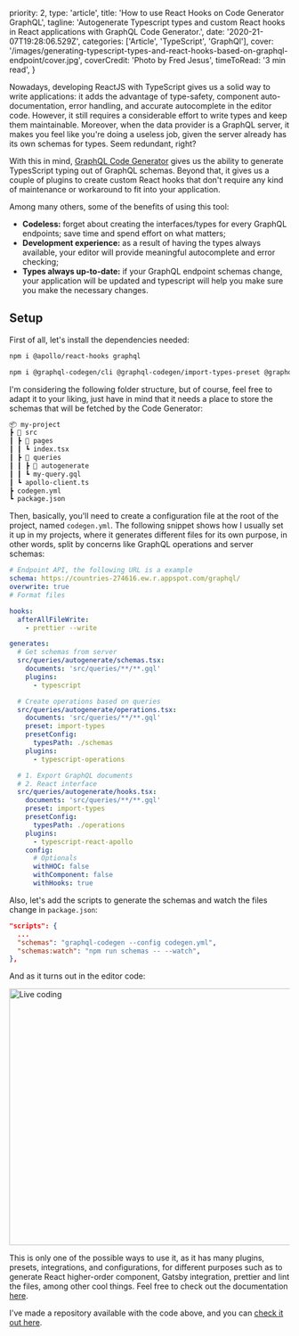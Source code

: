   priority: 2,
  type: 'article',
  title:
    'How to use React Hooks on Code Generator GraphQL',
  tagline:
    'Autogenerate Typescript types and custom React hooks in React applications with GraphQL Code Generator.',
  date: '2020-21-07T19:28:06.529Z',
  categories: ['Article', 'TypeScript', 'GraphQl'],
  cover:
    '/images/generating-typescript-types-and-react-hooks-based-on-graphql-endpoint/cover.jpg',
  coverCredit: 'Photo by Fred Jesus',
  timeToRead: '3 min read',
}

Nowadays, developing ReactJS with TypeScript gives us a solid way to write applications: it adds the advantage of type-safety, component auto-documentation, error handling, and accurate autocomplete in the editor code. However, it still requires a considerable effort to write types and keep them maintainable. Moreover, when the data provider is a GraphQL server, it makes you feel like you're doing a useless job, given the server already has its own schemas for types. Seem redundant, right?

With this in mind, [GraphQL Code Generator](https://graphql-code-generator.com/) gives us the ability to generate TypesScript typing out of GraphQL schemas. Beyond that, it gives us a couple of plugins to create custom React hooks that don't require any kind of maintenance or workaround to fit into your application.

Among many others, some of the benefits of using this tool:

- **Codeless:** forget about creating the interfaces/types for every GraphQL endpoints; save time and spend effort on what matters;
- **Development experience:** as a result of having the types always available, your editor will provide meaningful autocomplete and error checking;
- **Types always up-to-date:** if your GraphQL endpoint schemas change, your application will be updated and typescript will help you make sure you make the necessary changes.

## Setup

First of all, let's install the dependencies needed:

```sh
npm i @apollo/react-hooks graphql
```

```sh
npm i @graphql-codegen/cli @graphql-codegen/import-types-preset @graphql-codegen/typescript @graphql-codegen/typescript-operations @graphql-codegen/typescript-react-apollo --save-dev
```

I'm considering the following folder structure, but of course, feel free to adapt it to your liking, just have in mind that it needs a place to store the schemas that will be fetched by the Code Generator:

```md
📦 my-project
┣ 📂 src
┃ ┣ 📂 pages
┃ ┃ ┗ index.tsx
┃ ┣ 📂 queries
┃ ┃ ┣ 📂 autogenerate
┃ ┃ ┗ my-query.gql
┃ ┗ apollo-client.ts
┣ codegen.yml
┗ package.json
```

Then, basically, you'll need to create a configuration file at the root of the project, named `codegen.yml`. The following snippet shows how I usually set it up in my projects, where it generates different files for its own purpose, in other words, split by concerns like GraphQL operations and server schemas:

```yaml
# Endpoint API, the following URL is a example
schema: https://countries-274616.ew.r.appspot.com/graphql/
overwrite: true
# Format files

hooks:
  afterAllFileWrite:
    - prettier --write

generates:
  # Get schemas from server
  src/queries/autogenerate/schemas.tsx:
    documents: 'src/queries/**/**.gql'
    plugins:
      - typescript

  # Create operations based on queries
  src/queries/autogenerate/operations.tsx:
    documents: 'src/queries/**/**.gql'
    preset: import-types
    presetConfig:
      typesPath: ./schemas
    plugins:
      - typescript-operations

  # 1. Export GraphQL documents
  # 2. React interface
  src/queries/autogenerate/hooks.tsx:
    documents: 'src/queries/**/**.gql'
    preset: import-types
    presetConfig:
      typesPath: ./operations
    plugins:
      - typescript-react-apollo
    config:
      # Optionals
      withHOC: false
      withComponent: false
      withHooks: true
```

Also, let's add the scripts to generate the schemas and watch the files change in `package.json`:

```json
"scripts": {
  ...
  "schemas": "graphql-codegen --config codegen.yml",
  "schemas:watch": "npm run schemas -- --watch",
},
```

And as it turns out in the editor code:

<img
  src="/images/generating-typescript-types-and-react-hooks-based-on-graphql-endpoint/live-coding.gif"
  alt="Live coding"
  width="800"
  height="461"
/>

This is only one of the possible ways to use it, as it has many plugins, presets, integrations, and configurations, for different purposes such as to generate React higher-order component, Gatsby integration, prettier and lint the files, among other cool things. Feel free to check out the documentation [here](https://graphql-code-generator.com/).

I've made a repository available with the code above, and you can [check it out here](https://github.com/danilowoz/ts-gql-jsx).
